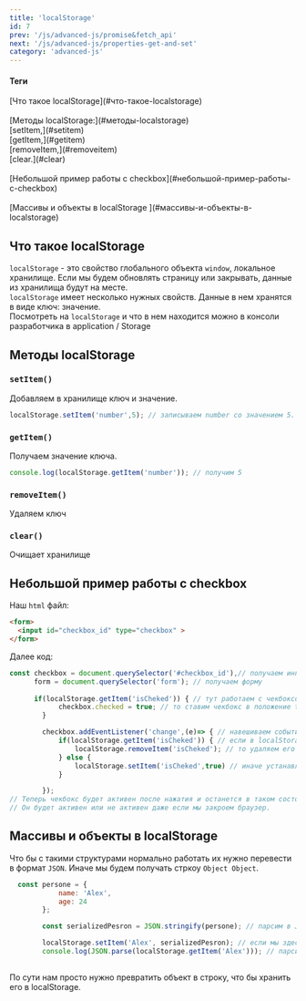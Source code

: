 ```yaml
---
title: 'localStorage'
id: 7
prev: '/js/advanced-js/promise&fetch_api'
next: '/js/advanced-js/properties-get-and-set'
category: 'advanced-js'
---
```


<div className = 'mdHead'>

#### Теги
<div className='tag_js'>[Что такое localStorage](#что-такое-localstorage)</div> <br/>
<div className='tag_js'>[Методы localStorage:](#методы-localstorage)</div>
<div className='mini_tag_js'>[setItem,](#setitem)</div>
<div className='mini_tag_js'>[getItem,](#getitem)</div>
<div className='mini_tag_js'>[removeItem,](#removeitem)</div>
<div className='mini_tag_js'>[clear.](#clear)</div> <br/>
<div className='tag_js'>[Небольшой пример работы с checkbox](#небольшой-пример-работы-с-checkbox)</div> <br/>
<div className='tag_js'>[Массивы и объекты в localStorage ](#массивы-и-объекты-в-localstorage)</div>


</div>


## Что такое localStorage ##
`localStorage` - это свойство глобального объекта `window`, локальное хранилище.
Если мы будем обновлять страницу или закрывать, данные из хранилища будут на месте.<br/>
`localStorage` имеет несколько нужных свойств. Данные в нем хранятся в виде ключ: значение.<br/>
Посмотреть на `localStorage` и что в нем находится можно в консоли разработчика в application / Storage

## Методы localStorage
### `setItem()` ###
Добавляем в хранилище ключ и значение.
```javaScript
localStorage.setItem('number',5); // записываем number со значением 5. Если такое свойство есть, то значение просто перезапишется
```

### `getItem()` ###
Получаем значение ключа.
```javaScript
console.log(localStorage.getItem('number')); // получим 5
```
### `removeItem()` ###
Удаляем ключ
### `clear()` ###
Очищает хранилище

## Небольшой пример работы с checkbox ##
Наш `html` файл:
```html
<form>
  <input id="checkbox_id" type="checkbox" >
</form>
```
Далее код:
```javaScript
const checkbox = document.querySelector('#checkbox_id'),// получаем инпут
      form = document.querySelector('form'); // получаем форму
    
      if(localStorage.getItem('isCheked')) { // тут работаем с чекбоксом. Если в хранилище есть isCheked
            checkbox.checked = true; // то ставим чекбокс в положение true то есть с галочкой
        } 

        checkbox.addEventListener('change',(e)=> { // навешиваем событие
            if(localStorage.getItem('isCheked')) { // если в localStorage есть ключ isCheked
                localStorage.removeItem('isCheked'); // то удаляем его
            } else {
                localStorage.setItem('isCheked',true) // иначе устанавливем ключ isCheked и значение true
            }

        });
// Теперь чекбокс будет активен после нажатия и останется в таком состоянии, пока мы еще раз не нажем на него.
// Он будет активен или не активен даже если мы закроем браузер.        
```
## Массивы и объекты в localStorage ##

Что бы с такими структурами нормально работать их нужно перевести в формат `JSON`. Иначе мы будем получать стркоу `Object Object`.

```javaScript
  const persone = {
            name: 'Alex',
            age: 24
        };

        const serializedPesron = JSON.stringify(persone); // парсим в JSON

        localStorage.setItem('Alex', serializedPesron); // если мы здесь значение впишем presone, то в localStorage будет Object Object.
        console.log(JSON.parse(localStorage.getItem('Alex'))); // парсим обратно и получаем наш обычный объект
       
```
 По сути нам просто нужно превратить объект в строку, что бы хранить его в localStorage.
